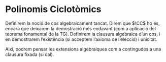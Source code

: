 # Polinomis Ciclotòmics

Definirem la noció de cos algebraicament tancat. Direm que $\CC$ ho és, encara que deixarem la demostració més endavant (com a aplicació del teorema fonamental de la TG). Definirem la clausura algebraica d'un cos, i en demostrarem l'existència (si acceptem l'axioma de l'elecció) i unicitat.

Així, podrem pensar les extensions algebraiques com a contingudes a una clausura fixada (si cal).

